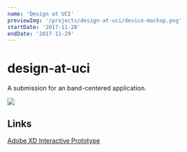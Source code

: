 ```yaml
---
name: 'Design at UCI'
previewImg: '/projects/design-at-uci/device-mockup.png'
startDate: '2017-11-28'
endDate: '2017-11-29'
---
```


# design-at-uci

A submission for an band-centered application.

<img src={previewImg} />

## Links

[Adobe XD Interactive Prototype](https://xd.adobe.com/view/7d29404f-3934-4889-972d-1fbb017d6acc/?locale=en-US&x-product=CCHome%2F1.0&guid=a2877e99-b61e-4a3c-b57a-09340e01472b&x-product-location=Recents%3AHome)
